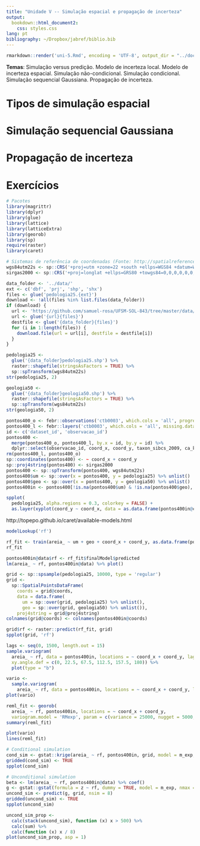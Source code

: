 ```yaml
---
title: "Unidade V -- Simulação espacial e propagação de incerteza"
output: 
  bookdown::html_document2:
    css: styles.css
lang: pt
bibliography: ~/Dropbox/jabref/biblio.bib
---
```


```r
rmarkdown::render('uni-5.Rmd', encoding = 'UTF-8', output_dir = "../docs")
```

<div id="summary">
**Temas**: Simulação versus predição. Modelo de incerteza local. Modelo de incerteza espacial. Simulação
não-condicional. Simulação condicional. Simulação sequencial Gaussiana. Propagação de incerteza.
</div>

# Tipos de simulação espacial

# Simulação sequencial Gaussiana

# Propagação de incerteza

# Exercícios

```r
# Pacotes
library(magrittr)
library(dplyr)
library(glue)
library(lattice)
library(latticeExtra)
library(georob)
library(sp)
require(raster)
library(caret)

# Sistemas de referência de coordenadas (Fonte: http://spatialreference.org/ref/epsg/)
wgs84utm22s <- sp::CRS('+proj=utm +zone=22 +south +ellps=WGS84 +datum=WGS84 +units=m +no_defs')
sirgas2000 <- sp::CRS('+proj=longlat +ellps=GRS80 +towgs84=0,0,0,0,0,0,0 +no_defs')
```

```r
data_folder <- '../data/'
ext <- c('dbf', 'prj', 'shp', 'shx')
files <- glue('pedologia25.{ext}')
download <- !all(files %in% list.files(data_folder))
if (download) {
  url <- 'https://github.com/samuel-rosa/UFSM-SOL-843/tree/master/data/'
  url <- glue('{url}{files}')
  destfile <- glue('{data_folder}{files}')
  for (i in 1:length(files)) {
    download.file(url = url[i], destfile = destfile[i])
  }
}
```

```r
pedologia25 <- 
  glue('{data_folder}pedologia25.shp') %>% 
  raster::shapefile(stringsAsFactors = TRUE) %>% 
  sp::spTransform(wgs84utm22s)
str(pedologia25, 2)
```

```r
geologia50 <- 
  glue('{data_folder}geologia50.shp') %>% 
  raster::shapefile(stringsAsFactors = TRUE) %>% 
  sp::spTransform(wgs84utm22s)
str(geologia50, 2)
```

```r
pontos400_o <- febr::observations('ctb0003', which.cols = 'all', progress = FALSE)
pontos400_l <- febr::layers('ctb0003', which.cols = 'all', missing.data = 'keep', progress = FALSE)
id <- c('dataset_id', 'observacao_id')
pontos400 <- 
  merge(pontos400_o, pontos400_l, by.x = id, by.y = id) %>% 
  dplyr::select(observacao_id, coord_x, coord_y, taxon_sibcs_2009, ca_kcl_aas, argila_, areia_)
rm(pontos400_l, pontos400_o)
sp::coordinates(pontos400) <- ~ coord_x + coord_y
sp::proj4string(pontos400) <- sirgas2000
pontos400 <- sp::spTransform(pontos400, wgs84utm22s)
pontos400$um <- sp::over(x = pontos400, y = pedologia25) %>% unlist()
pontos400$geo <- sp::over(x = pontos400, y = geologia50) %>% unlist()
pontos400in <- pontos400[!is.na(pontos400$um) & !is.na(pontos400$geo), ]
```

```r
spplot(
  pedologia25, alpha.regions = 0.3, colorkey = FALSE) +
  as.layer(xyplot(coord_y ~ coord_x, data = as.data.frame(pontos400in@coords), col = 'red', pch = 17))
```

http://topepo.github.io/caret/available-models.html

```r
modelLookup('rf')
```

```r
rf_fit <- train(areia_ ~ um + geo + coord_x + coord_y, as.data.frame(pontos400in), method = "rf")
rf_fit
```

```r
pontos400in@data$rf <- rf_fit$finalModel$predicted
lm(areia_ ~ rf, pontos400in@data) %>% plot()
```

```r
grid <- sp::spsample(pedologia25, 10000, type = 'regular')
grid <- 
  sp::SpatialPointsDataFrame(
    coords = grid@coords, 
    data = data.frame(
      um = sp::over(grid, pedologia25) %>% unlist(),
      geo = sp::over(grid, geologia50) %>% unlist()),
    proj4string = grid@proj4string)
colnames(grid@coords) <- colnames(pontos400in@coords)
```

```r
grid$rf <- raster::predict(rf_fit, grid)
spplot(grid, 'rf')
```

```r
lags <- seq(0, 1500, length.out = 15)
sample.variogram(
  areia_ ~ rf, data = pontos400in, locations = ~ coord_x + coord_y, lag.dist.def = lags,
  xy.angle.def = c(0, 22.5, 67.5, 112.5, 157.5, 180)) %>% 
  plot(type = "b")
```

```r
vario <- 
  sample.variogram(
    areia_ ~ rf, data = pontos400in, locations = ~ coord_x + coord_y, lag.dist.def = lags)
plot(vario)
```

```r
reml_fit <- georob(
  areia_ ~ rf, pontos400in, locations = ~ coord_x + coord_y, 
  variogram.model = 'RMexp', param = c(variance = 25000, nugget = 5000, scale = 300), tuning.psi = 1000)
summary(reml_fit)
```

```r
plot(vario)
lines(reml_fit)
```



```r
# Conditional simulation
cond_sim <- gstat::krige(areia_ ~ rf, pontos400in, grid, model = m_exp, nmax = 15, nsim = 8)
gridded(cond_sim) <- TRUE
spplot(cond_sim)
```

```r
# Unconditional simulation
beta <- lm(areia_ ~ rf, pontos400in@data) %>% coef()
g <- gstat::gstat(formula = z ~ rf, dummy = TRUE, model = m_exp, nmax = 15, beta = beta)
uncond_sim <- predict(g, grid, nsim = 8)
gridded(uncond_sim) <- TRUE
spplot(uncond_sim)
```

```r
uncond_sim_prop <- 
  calc(stack(uncond_sim), function (x) x > 500) %>% 
  calc(sum) %>% 
  calc(function (x) x / 8)
plot(uncond_sim_prop, asp = 1)
```

